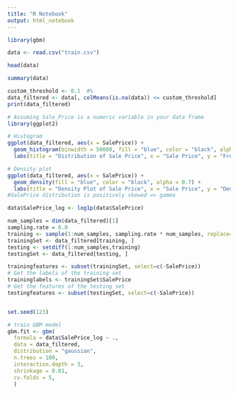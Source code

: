 ```yaml
---
title: "R Notebook"
output: html_notebook
---
```


```r
library(gbm)

data <- read.csv("train.csv")

head(data)

summary(data)
```



```r
custom_threshold <- 0.1  #%
data_filtered <- data[, colMeans(is.na(data)) <= custom_threshold]
print(data_filtered)
```
```r
# Assuming Sale_Price is a numeric variable in your data frame
library(ggplot2)

# Histogram
ggplot(data_filtered, aes(x = SalePrice)) +
  geom_histogram(binwidth = 50000, fill = "blue", color = "black", alpha = 0.7) +
  labs(title = "Distribution of Sale Price", x = "Sale Price", y = "Frequency")

# Density plot
ggplot(data_filtered, aes(x = SalePrice)) +
  geom_density(fill = "blue", color = "black", alpha = 0.7) +
  labs(title = "Density Plot of Sale Price", x = "Sale Price", y = "Density")
#SalePrice distribution is positively skewed => gamma

data$SalePrice_log <- log1p(data$SalePrice)
```


```r
num_samples = dim(data_filtered)[1]
sampling.rate = 0.8
training <- sample(1:num_samples, sampling.rate * num_samples, replace=FALSE)
trainingSet <- data_filtered[training, ]
testing <- setdiff(1:num_samples,training)
testingSet <- data_filtered[testing, ]

trainingfeatures <- subset(trainingSet, select=c(-SalePrice))
# Get the labels of the training set
traininglabels <- trainingSet$SalePrice
# Get the features of the testing set
testingfeatures <- subset(testingSet, select=c(-SalePrice))
```


```r

```



```r
set.seed(123)

# train GBM model
gbm.fit <- gbm(
  formula = data$SalePrice_log ~ .,
  data = data_filtered,
  distribution = "gaussian",
  n.trees = 100,
  interaction.depth = 3,
  shrinkage = 0.01,
  cv.folds = 5,
  )  
```

```r

```

